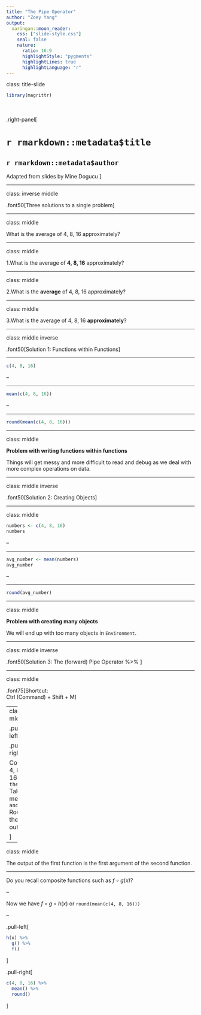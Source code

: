 ```yaml
---
title: "The Pipe Operator"
author: "Zoey Yang"
output: 
  xaringan::moon_reader:
    css: ["slide-style.css"]
    seal: false
    nature:
      ratio: 16:9
      highlightStyle: "pygments"
      highlightLines: true
      highlightLanguage: "r"
---
```


class: title-slide

```r
library(magrittr)
```


<br>
<br>
.right-panel[ 

# `r rmarkdown::metadata$title`
## `r rmarkdown::metadata$author`

Adapted from slides by Mine Dogucu
]

---

class: inverse middle

.font50[Three solutions to a single problem]

---

class: middle

What is the average of 4, 8, 16 approximately?

---

class: middle

1.What is the average of **4, 8, 16** approximately?

---

class: middle

2.What is the **average** of 4, 8, 16 approximately?

---

class: middle

3.What is the average of 4, 8, 16 **approximately**?

---

class: middle inverse

.font50[Solution 1: Functions within Functions]

---

```r
c(4, 8, 16)
```

--

<hr>

```r
mean(c(4, 8, 16))
```

--

<hr>

```r
round(mean(c(4, 8, 16)))
```

---

class: middle

**Problem with writing functions within functions**

Things will get messy and more difficult to read and debug as we deal with more complex operations on data.

---

class: middle inverse

.font50[Solution 2: Creating Objects]

---

class: middle

```r
numbers <- c(4, 8, 16)
numbers
```

--

<hr>

```r
avg_number <- mean(numbers)
avg_number
```

--

<hr>

```r
round(avg_number)
```

---

class: middle

**Problem with creating many objects**

We will end up with too many objects in `Environment`. 

---

class: middle inverse

.font50[Solution 3: The (forward) Pipe Operator %>% ]

---

class: middle

.font75[Shortcut: <br>Ctrl (Command) + Shift + M]

---
class: middle

.pull-left[
```r
c(4, 8, 16) %>% 
  mean() %>% 
  round()
```
]

.pull-right[

Combine 4, 8, and 16 `and then`  
Take the mean   `and then`  
Round the output

]


---

class: middle

The output of the first function is the first argument of the second function.

---

Do you recall composite functions such as $f \circ g(x)$?

--

Now we have $f \circ g \circ h (x)$ or `round(mean(c(4, 8, 16)))`

--

.pull-left[

```r
h(x) %>% 
  g() %>% 
  f()
```

]

.pull-right[

```r
c(4, 8, 16) %>% 
  mean() %>% 
  round()
```

]